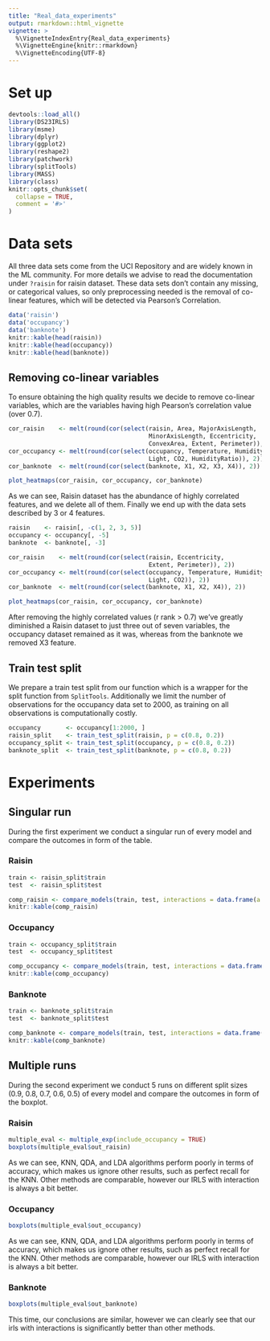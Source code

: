 ```yaml
---
title: "Real_data_experiments"
output: rmarkdown::html_vignette
vignette: >
  %\VignetteIndexEntry{Real_data_experiments}
  %\VignetteEngine{knitr::rmarkdown}
  %\VignetteEncoding{UTF-8}
---
```


# Set up

```r
devtools::load_all()
library(DS23IRLS)
library(msme)
library(dplyr)
library(ggplot2)
library(reshape2)
library(patchwork)
library(splitTools)
library(MASS)
library(class)
knitr::opts_chunk$set(
  collapse = TRUE,
  comment = '#>'
)
```

# Data sets

All three data sets come from the UCI Repository and are widely known in the ML community. For more details we advise to read the documentation under `?raisin` for raisin dataset. These data sets don't contain any missing, or categorical values, so only preprocessing needed is the removal of co-linear features, which will be detected via Pearson's Correlation.

```r
data('raisin')
data('occupancy')
data('banknote')
knitr::kable(head(raisin))
knitr::kable(head(occupancy))
knitr::kable(head(banknote))
```

## Removing co-linear variables

To ensure obtaining the high quality results we decide to remove co-linear variables, which are the variables having high Pearson's correlation value (over 0.7).

```r
cor_raisin    <- melt(round(cor(select(raisin, Area, MajorAxisLength, 
                                       MinorAxisLength, Eccentricity, 
                                       ConvexArea, Extent, Perimeter)), 2))
cor_occupancy <- melt(round(cor(select(occupancy, Temperature, Humidity, 
                                       Light, CO2, HumidityRatio)), 2))
cor_banknote  <- melt(round(cor(select(banknote, X1, X2, X3, X4)), 2))

plot_heatmaps(cor_raisin, cor_occupancy, cor_banknote)
```

As we can see, Raisin dataset has the abundance of highly correlated features, and we delete all of them. Finally we end up with the data sets described by 3 or 4 features.

```r
raisin    <- raisin[, -c(1, 2, 3, 5)]
occupancy <- occupancy[, -5]
banknote  <- banknote[, -3]

cor_raisin    <- melt(round(cor(select(raisin, Eccentricity, 
                                       Extent, Perimeter)), 2))
cor_occupancy <- melt(round(cor(select(occupancy, Temperature, Humidity, 
                                       Light, CO2)), 2))
cor_banknote  <- melt(round(cor(select(banknote, X1, X2, X4)), 2))

plot_heatmaps(cor_raisin, cor_occupancy, cor_banknote)
```

After removing the highly correlated values (r rank > 0.7) we've greatly diminished a Raisin dataset to just three out of seven variables, the occupancy dataset remained as it was, whereas from the banknote we removed X3 feature.

## Train test split

We prepare a train test split from our function which is a wrapper for the split function from `SplitTools`. Additionally we limit the number of observations for the occupancy data set to 2000, as training on all observations is computationally costly.

```r
occupancy       <- occupancy[1:2000, ]
raisin_split    <- train_test_split(raisin, p = c(0.8, 0.2))
occupancy_split <- train_test_split(occupancy, p = c(0.8, 0.2))
banknote_split  <- train_test_split(banknote, p = c(0.8, 0.2))
```

# Experiments

## Singular run

During the first experiment we conduct a singular run of every model and compare the outcomes in form of the table.

### Raisin

```r
train <- raisin_split$train
test  <- raisin_split$test

comp_raisin <- compare_models(train, test, interactions = data.frame(a = c('Perimeter'), b = c('Extent')))
knitr::kable(comp_raisin)
```

### Occupancy

```r
train <- occupancy_split$train
test  <- occupancy_split$test

comp_occupancy <- compare_models(train, test, interactions = data.frame(a = c('Light'), b = c('Temperature')))
knitr::kable(comp_occupancy)
```

### Banknote

```r
train <- banknote_split$train
test  <- banknote_split$test

comp_banknote <- compare_models(train, test, interactions = data.frame(a = c('X4'), b = c('X2')))
knitr::kable(comp_banknote)
```




## Multiple runs

During the second experiment we conduct 5 runs on different split sizes (0.9, 0.8, 0.7, 0.6, 0.5) of every model and compare the outcomes in form of the boxplot.

### Raisin

```r
multiple_eval <- multiple_exp(include_occupancy = TRUE)
boxplots(multiple_eval$out_raisin)
```

As we can see, KNN, QDA, and LDA algorithms perform poorly in terms of accuracy, which makes us ignore other results, such as perfect recall for the KNN. Other methods are comparable, however our IRLS with interaction is always a bit better.

### Occupancy

```r
boxplots(multiple_eval$out_occupancy)
```

As we can see, KNN, QDA, and LDA algorithms perform poorly in terms of accuracy, which makes us ignore other results, such as perfect recall for the KNN. Other methods are comparable, however our IRLS with interaction is always a bit better.

### Banknote

```r
boxplots(multiple_eval$out_banknote)
```

This time, our conclusions are similar, however we can clearly see that our irls with interactions is significantly better than other methods.

